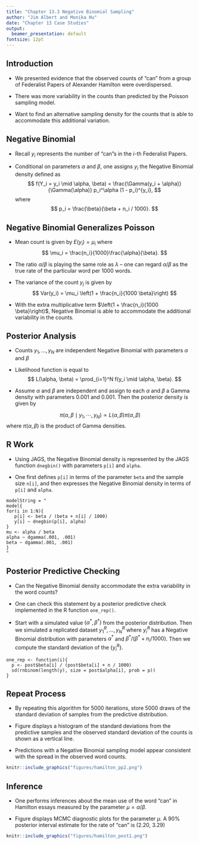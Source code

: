 ```yaml
---
title: "Chapter 13.3 Negative Binomial Sampling"
author: "Jim Albert and Monika Hu"
date: "Chapter 13 Case Studies"
output:
  beamer_presentation: default
fontsize: 12pt
---
```


## Introduction

- We presented evidence that the observed counts of "can" from a group of Federalist Papers of Alexander Hamilton were overdispersed. 

- There was more variability in the counts than predicted by the Poisson sampling model.  

- Want to find an alternative sampling density for the counts that is able to accommodate this additional variation.

## Negative Binomial 

- Recall  $y_i$ represents the number of "can"s in the $i$-th Federalist Papers.  

- Conditional on parameters $\alpha$ and $\beta$, one assigns $y_i$ the Negative Binomial density defined as 
$$
f(Y_i = y_i \mid \alpha, \beta) = \frac{\Gamma(y_i + \alpha)}{\Gamma(\alpha)} p_i^\alpha (1 - p_i)^{y_i},
$$
where 
$$
p_i = \frac{\beta}{\beta + n_i / 1000}.
$$

## Negative Binomial Generalizes Poisson

- Mean count is given by $E(y_i) = \mu_i$ where
$$
\mu_i = \frac{n_i}{1000}\frac{\alpha}{\beta}.
$$

- The ratio $\alpha / \beta$ is playing the same role as $\lambda$ -- one can regard $\alpha / \beta$ as the true rate of the particular word per 1000 words.

- The variance of the count $y_j$ is given by
$$
Var(y_i) = \mu_i \left(1 + \frac{n_i}{1000 \beta}\right)
$$

- With the extra multiplicative term $\left(1 + \frac{n_i}{1000 \beta}\right)$, Negative Binomial is able to accommodate the additional variability in the counts.

## Posterior Analysis

- Counts $y_1, ..., y_N$ are independent Negative Binomial with parameters $\alpha$ and $\beta$ 

- Likelihood function is equal to
$$
L(\alpha, \beta) = \prod_{i=1}^N f(y_i \mid \alpha, \beta).
$$

- Assume $\alpha$ and $\beta$ are independent and assign to each $\alpha$ and $\beta$ a Gamma density with parameters 0.001 and 0.001.  Then the posterior density is given by

$$
\pi(\alpha, \beta \mid y_1, \cdots, y_N) \propto L(\alpha, \beta) \pi(\alpha, \beta)
$$
where $\pi(\alpha, \beta)$ is the product of Gamma densities.

\medskip

## R Work

- Using JAGS, the Negative Binomial density is represented by the JAGS function ```dnegbin()``` with parameters ```p[i]``` and ```alpha```.  

- One first defines ```p[i]``` in terms of the parameter ```beta``` and the sample size ```n[i]```, and then expresses the Negative Binomial density in terms of ```p[i]``` and ```alpha```.


```
modelString = "
model{
for(i in 1:N){
   p[i] <- beta / (beta + n[i] / 1000)
   y[i] ~ dnegbin(p[i], alpha)
}
mu <- alpha / beta
alpha ~ dgamma(.001, .001)
beta ~ dgamma(.001, .001)
}
"
```

## Posterior Predictive Checking

- Can the Negative Binomial density  accommodate the extra variability in the word counts?

- One can check this statement by a posterior predictive check implemented in the R function ```one_rep()```.  

- Start with a simulated value $(\alpha^*, \beta^*)$ from the posterior distribution.  Then we simulated a replicated dataset $y^{R}_1, ..., y^{R}_N$ where $y^{R}_i$ has a Negative Binomial distribution with parameters $\alpha^*$ and  $\beta^* / (\beta^* + n_i / 1000)$.  Then we compute the standard deviation of the \{$y^{R}_i$\}.

```
one_rep <- function(i){
  p <- post$beta[i] / (post$beta[i] + n / 1000)
  sd(rnbinom(length(y), size = post$alpha[i], prob = p))
}
```

## Repeat Process

- By repeating this algorithm for 5000 iterations, store 5000 draws of the standard deviation of samples from the predictive distribution.


- Figure displays a histogram of the standard deviations from the predictive samples and the observed standard deviation of the counts is shown as a vertical line.  

- Predictions with  a Negative Binomial sampling model appear consistent with the spread in the observed word counts. 


```r
knitr::include_graphics("figures/hamilton_pp2.png")
```

## Inference

- One performs inferences about the mean use of the word "can" in Hamilton essays measured by the parameter  $\mu = \alpha / \beta$.

- Figure displays MCMC diagnostic\index{MCMC!diagnostics} plots for the parameter $\mu$.   A 90\% posterior interval estimate for the rate of "can" is (2.20,  3.29)


```r
knitr::include_graphics("figures/hamilton_post1.png")
```

